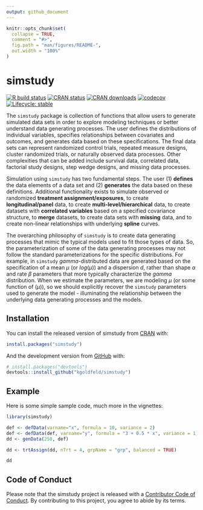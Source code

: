 ```yaml
---
output: github_document
---
```



```r
knitr::opts_chunk$set(
  collapse = TRUE,
  comment = "#>",
  fig.path = "man/figures/README-",
  out.width = "100%"
)
```

# simstudy

<!-- README.md is generated from README.Rmd. Please edit that file -->
<!-- badges: start -->
[![R build status](https://github.com/kgoldfeld/simstudy/workflows/R-CMD-check/badge.svg?branch=main)](https://github.com/kgoldfeld/simstudy/actions)
[![CRAN status](https://www.r-pkg.org/badges/version/simstudy)](https://CRAN.R-project.org/package=simstudy)
[![CRAN downloads](https://cranlogs.r-pkg.org/badges/grand-total/simstudy)](https://CRAN.R-project.org/package=simstudy)
[![codecov](https://codecov.io/gh/kgoldfeld/simstudy/branch/main/graph/badge.svg)](https://codecov.io/gh/kgoldfeld/simstudy)
[![Lifecycle: stable](https://img.shields.io/badge/lifecycle-stable-brightgreen.svg)](https://www.tidyverse.org/lifecycle/#stable)
<!-- badges: end -->

The `simstudy` package is collection of functions that allow users to generate simulated data sets in order to explore modeling techniques or better understand data generating processes. The user defines the distributions of individual variables, specifies relationships between covariates and outcomes, and generates data based on these specifications. The final data sets can represent randomized control trials, repeated measure designs, cluster randomized trials, or naturally observed data processes. Other complexities that can be added include survival data, correlated data, factorial study designs, step wedge designs, and missing data processes.

Simulation using `simstudy` has two fundamental steps. The user (1) **defines** the data elements of a data set and (2) **generates** the data based on these definitions. Additional functionality exists to simulate observed or randomized **treatment assignment/exposures**, to create **longitudinal/panel** data, to create **multi-level/hierarchical** data, to create datasets with **correlated variables** based on a specified covariance structure, to **merge** datasets, to create data sets with **missing** data, and to create non-linear relationships with underlying **spline** curves.

The overarching philosophy of `simstudy` is to create data generating processes that mimic the typical models used to fit those types of data. So, the parameterization of some of the data generating processes may not follow the standard parameterizations for the specific distributions. For example, in `simstudy` *gamma*-distributed data are generated based on the specification of a mean $\mu$ (or $log(\mu)$) and a dispersion $d$, rather than shape $\alpha$ and rate $\beta$ parameters that more typically characterize the *gamma* distribution. When we estimate the parameters, we are modeling $\mu$ (or some function of $(\mu)$), so we should explicitly recover the `simstudy` parameters used to generate the model - illuminating the relationship between the underlying data generating processes and the models.


## Installation

You can install the released version of simstudy from [CRAN](https://CRAN.R-project.org) with:

``` r
install.packages("simstudy")
```

And the development version from [GitHub](https://github.com/) with:

``` r
# install.packages("devtools")
devtools::install_github("kgoldfeld/simstudy")
```
## Example

Here is some simple sample code, much more in the vignettes:

```r
library(simstudy)

def <- defData(varname="x", formula = 10, variance = 2)
def <- defData(def, varname="y", formula = "3 + 0.5 * x", variance = 1)
dd <- genData(250, def)

dd <- trtAssign(dd, nTrt = 4, grpName = "grp", balanced = TRUE)

dd
```

## Code of Conduct

Please note that the simstudy project is released with a [Contributor Code of Conduct](https://kgoldfeld.github.io/simstudy/CODE_OF_CONDUCT.html). By contributing to this project, you agree to abide by its terms.

